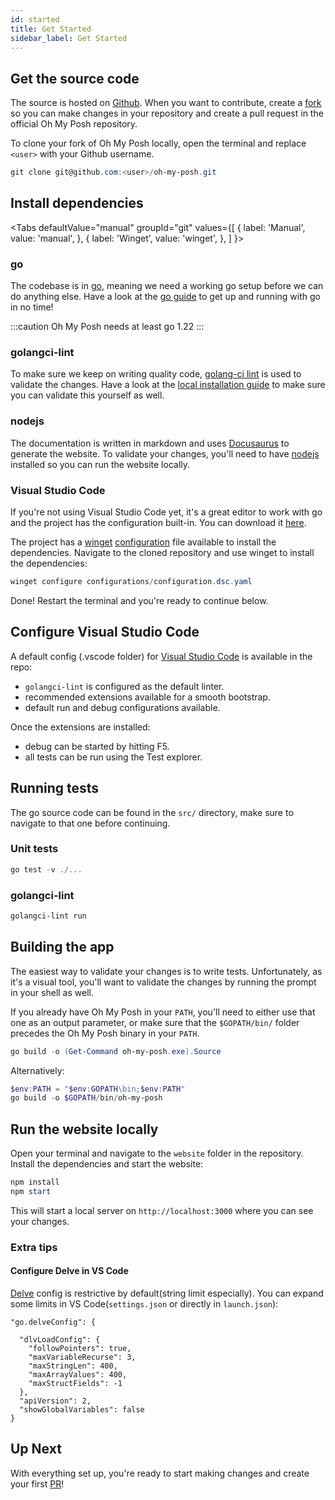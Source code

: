 ```yaml
---
id: started
title: Get Started
sidebar_label: Get Started
---
```



## Get the source code

The source is hosted on [Github][omp]. When you want to contribute, create a [fork][gh-fork] so you can make changes in
your repository and create a pull request in the official Oh My Posh repository.

To clone your fork of Oh My Posh locally, open the terminal and replace `<user>` with your Github username.

```powershell
git clone git@github.com:<user>/oh-my-posh.git
```

## Install dependencies

<Tabs
  defaultValue="manual"
  groupId="git"
  values={[
    { label: 'Manual', value: 'manual', },
    { label: 'Winget', value: 'winget', },
  ]
}>
<TabItem value="manual">

### go

The codebase is in [go][go], meaning we need a working go setup before we can do anything else.
Have a look at the [go guide][go-started] to get up and running with go in no time!

:::caution
Oh My Posh needs at least go 1.22
:::

### golangci-lint

To make sure we keep on writing quality code, [golang-ci lint][golang-ci-lint] is used to validate the changes.
Have a look at the [local installation guide][golang-ci-lint-local] to make sure you can validate this yourself as well.

### nodejs

The documentation is written in markdown and uses [Docusaurus][docusaurus] to generate the website. To validate your
changes, you'll need to have [nodejs] installed so you can run the website locally.

### Visual Studio Code

If you're not using Visual Studio Code yet, it's a great editor to work with go and the project has the configuration built-in.
You can download it [here][code].
</TabItem>
<TabItem value="winget">

The project has a [winget] [configuration][winget-configuration] file available to install the dependencies.
Navigate to the cloned repository and use winget to install the dependencies:

```powershell
winget configure configurations/configuration.dsc.yaml
```

Done! Restart the terminal and you're ready to continue below.

</TabItem>
</Tabs>

## Configure Visual Studio Code

A default config (.vscode folder) for [Visual Studio Code][code] is available in the repo:

- `golangci-lint` is configured as the default linter.
- recommended extensions available for a smooth bootstrap.
- default run and debug configurations available.

Once the extensions are installed:

- debug can be started by hitting F5.
- all tests can be run using the Test explorer.

## Running tests

The go source code can be found in the `src/` directory, make sure to navigate to that one before continuing.

### Unit tests

```powershell
go test -v ./...
```

### golangci-lint

```powershell
golangci-lint run
```

## Building the app

The easiest way to validate your changes is to write tests. Unfortunately, as it's a visual tool, you'll want to validate
the changes by running the prompt in your shell as well.

If you already have Oh My Posh in your `PATH`, you'll need to either use that one as an output parameter, or make sure
that the `$GOPATH/bin/` folder precedes the Oh My Posh binary in your `PATH`.

```powershell
go build -o (Get-Command oh-my-posh.exe).Source
```

Alternatively:

```powershell
$env:PATH = "$env:GOPATH\bin;$env:PATH"
go build -o $GOPATH/bin/oh-my-posh
```

## Run the website locally

Open your terminal and navigate to the `website` folder in the repository. Install the dependencies and start the website:

```powershell
npm install
npm start
```

This will start a local server on `http://localhost:3000` where you can see your changes.

### Extra tips

#### Configure Delve in VS Code

[Delve][delve] config is restrictive by default(string limit especially). You can expand some limits in VS Code(`settings.json` or directly in `launch.json`):
```
"go.delveConfig": {

  "dlvLoadConfig": {
    "followPointers": true,
    "maxVariableRecurse": 3,
    "maxStringLen": 400,
    "maxArrayValues": 400,
    "maxStructFields": -1
  },
  "apiVersion": 2,
  "showGlobalVariables": false
}
```

## Up Next

With everything set up, you're ready to start making changes and create your first [PR][gh-pr]!

[go]: https://golang.org
[go-started]: https://golang.org/doc/install
[golang-ci-lint]: https://golangci-lint.run
[golang-ci-lint-local]: https://golangci-lint.run/welcome/install/#local-installation
[go-bindata]: https://github.com/kevinburke/go-bindata/
[go-global]: https://github.com/golang/go/issues/40276
[pr-go-mod]: https://github.com/JanDeDobbeleer/oh-my-posh/blob/main/.github/workflows/gomod.yml
[gh-pr]: https://github.com/JanDeDobbeleer/oh-my-posh/pulls
[omp]: https://github.com/JanDeDobbeleer/oh-my-posh
[gh-fork]: https://guides.github.com/activities/forking/
[code]: https://code.visualstudio.com
[delve]: https://github.com/go-delve/delve
[docusaurus]: https://docusaurus.io
[winget-configuration]: https://github.com/JanDeDobbeleer/oh-my-posh/blob/main/configurations/configuration.dsc.yaml
[winget]: https://learn.microsoft.com/en-us/windows/package-manager/winget/
[nodejs]: https://nodejs.org/en/download/

